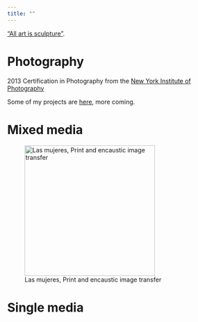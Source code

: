 ```yaml
---
title: ""
---
```


 ["All art is sculpture"](https://johannahel.ga/cv/).

# Photography

2013 Certification in Photography from the [New York Institute of Photography](https://www.nyip.edu)

Some of my projects are [here](https://www.flickr.com/photos/jkbirnir/albums),
more coming.  

# Mixed media

![Las mujeres, Print and encaustic image transfer](images/IMG_6341.jpeg){width=300}

# Single media
